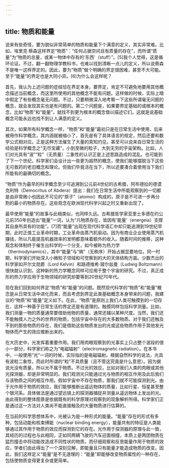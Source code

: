 ```yaml
---
---
---
```

title: 物质和能量
---




说来有些奇怪，要为貌似非常简单的物质和能量下个满意的定义，其实非常难。比如，埃里克·蔡森这样界定“物质”：“任何占据空间且有质量的存在”，而所谓“质量”为“物质的总量，或某一物体中存有的‘东西’（stuff）”。[5]我个人觉得，这是循环论证。不过，翻一翻物理学教科书，也难以找到清晰一点儿的定义，所以说蔡森不是唯一这样界定的。因此，要为“物质”做个明确的界定很困难，甚至不大可能。至于“能量”的界定也是大同小异。[6]为什么会这样呢？

首先，我认为上述问题的症结恰在界定本身。要界定，肯定不可避免地要用其他概念描述当前概念，而这里所使用的其他概念不能有问题。这样做的时候，实际上暗中假定了有些概念毫无问题。不过，只要稍微深入地考察一下这些所谓毫无问题的概念，就会发现其实也是有问题的。第二个问题是，如果要界定基础的或根本的概念，比如“物质”和“能量”，就找不到更为根本的概念借以描述它们。这就是说基础概念可能永远也找不到让人满意的定义。

其次，如果所有科学概念一样，“物质”和“能量”最初只是在日常生活中使用，后来被用作科学概念，其内涵就被缩小了，首先是有了具体语言的规定，然后还要和数学公式相对应。正是这种方法催生了大量的真知灼见，甚至可以说来自日常生活的经验是科学概念之“无尽宝藏”，小到至微的粒子，大到无穷的宇宙架构。比如，人们对光具有“波”“粒”（无质量）二象性的认识正是上述思路造成的混乱。也可能到了下一个世纪，科学家们会设计出一些更为超然的概念，使我们能够摆脱当下这些无可救药的老旧概念和理论。但我们毕竟活在当下，所以还要凑合着使用当下我们所能有的最确切的概念。

“物质”作为最早的科学概念至少可追溯到公元前4世纪的古希腊，阿布德拉的德谟克利特（Democritus of Abdera）提出：我们在日常生活中所能观察到的一切都是由非常微小也因此不可见的“原子”（atomoi）构成的，原子是不可进一步再分割的最小的物质存在。这些观念在欧洲现代科学兴起之时又重新出现了。

最早使用“能量”的故事与此相类似，也同样久远。古希腊哲学家亚里士多德在约公元前350年创造出“能量”一词，认为“凡物质存在，皆因有‘能量’（energeia）支撑其自身所具有的功能”。[7]而“能量”出现在现代科学语汇中却只能追溯到19世纪早期，此时正值工业革命时期，工业革命由蒸汽机驱动。因为有商业企业使用蒸汽机赚钱，所以凡能提高机器效率的发明都意味着额外的收入。随着时间的推移，这种观念和体制终于催生出科学的一个分支，如今被称为热力学（thermodynamics），其中“能量”与“熵”（无秩序）开始占据显要地位。同一时期，科学家们开始深入小微粒子领域和可觉察到的大的天体结构方面。少数杰出的科学家如开尔文勋爵（Lord Kelvin）和路德维希·玻尔兹曼（Ludwig Boltzmann）很快就认识到，这种新的热力学概念同样可应用于整个宇宙的研究。不过，真正成形的热力学应用于生物领域的研究却要等到20世纪70年代。

现在我们回到如何界定“物质”和“能量”的问题。既然现代科学的“物质”和“能量”概念是从日常生活中进化而来，而且考虑到界定此类基础概念本身带来的问题，我建议的“物质”和“能量”定义如下。在此，“物质”是原则上我们人类可触摸到的一切存在，这样一种基于日常生活的界定还是有道理的。触摸同样包括科学测量。比如，我们测量一物的质量通常要借助他物的质量，通常还辅以某种尺度。当然，我们还不能触摸人力之外的世界的物质，包括宇宙中存在的大多数物质。对于我们还触及不到的那些物质的存在，我们是借助这些物质发出的光或这些物质作用于其他发光物体而产生的效应推断出来的。

在大历史中，光发挥着重要作用。我们用肉眼观察到的光事实上只占整个波段的很小一部分，科学家们称之为“电磁辐射”（electromagnetic radiation）。在本书中，一般使用“光”一词的时候，实际指的是电磁辐射。根据自然科学的说法，光具有波粒二象性，而此时所谓的“粒”不具质量（且不管这究竟是什么意思）。因为据说光没有质量，所以光不属于物质。不过光的效应，比如对我们人类的肉眼或其他光探测器，却是非常明显的。我们观测光只能通过光与物质的相互作用及此后我们与该物质之间的相互作用。假如宇宙中不存在物质，那我们就不可能探测到光。由于光作用于物质的效应，我们能够推断出遥远物体的质量，比如行星、恒星甚至整个银河系。具体做法是通过望远镜上的探测器捕捉并测量从遥远物体上发出的光。由此得到的整体图景是依据既有的科学原理对观察到的现象解析所得。科学家们正是通过这一方法对人类尚不能直接触及的大量物质进行估算的。

在当前的科学思想体系中，光被认为是一种形式的能量。“能量”存在的形式有多种，包括动能和核束缚能（nuclear binding energy），能量共有的特征是人类能够通过其作用于物质的效应而探测到它的存在。光作用于探测器的原理与此一致，其经历的过程也与此相同，正如同两辆飞驶的汽车迎面相撞，本质上是两团物质在猛烈撞击中将动能改造成不同性状的物质。而仔细观察和反思能量作用于物质的效应，学者们由此得出了一个深刻见解，即能量且只有能量才能造成物质的改变。因此，我们这样定义“能量”是不无道理的：“能量”即能够改变物质属性的一种存在，包括使物质变得更复杂或更简单。